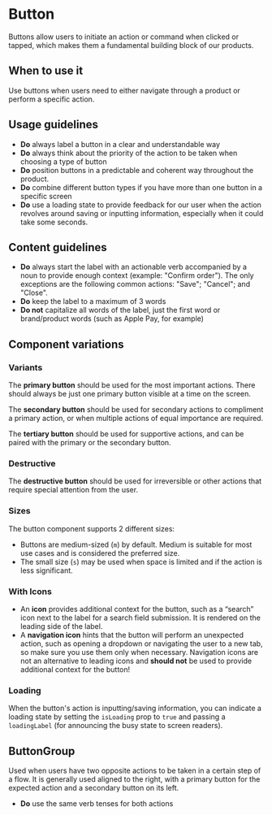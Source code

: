 
<Meta of={Stories} />

# Button

Buttons allow users to initiate an action or command when clicked or tapped, which makes them a fundamental building block of our products.

<Canvas withToolbar={true} of={Stories.Base} />
<Controls/>

## When to use it

Use buttons when users need to either navigate through a product or perform a specific action.

## Usage guidelines

- **Do** always label a button in a clear and understandable way
- **Do** always think about the priority of the action to be taken when choosing a type of button
- **Do** position buttons in a predictable and coherent way throughout the product.
- **Do** combine different button types if you have more than one button in a specific screen
- **Do** use a loading state to provide feedback for our user when the action revolves around saving or
  inputting information, especially when it could take some seconds.

## Content guidelines

- **Do** always start the label with an actionable verb accompanied by a noun to provide enough context (example: "Confirm order").
  The only exceptions are the following common actions: "Save"; "Cancel"; and "Close".
- **Do** keep the label to a maximum of 3 words
- **Do not** capitalize all words of the label, just the first word or brand/product words (such as Apple Pay, for example)

## Component variations

### Variants

<Canvas of={Stories.Variants} />

The **primary button** should be used for the most important actions. There should always be just one primary button visible at a time on the screen.

The **secondary button** should be used for secondary actions to compliment a primary action, or when multiple actions of equal importance are required.

The **tertiary button** should be used for supportive actions, and can be paired with the primary or the secondary button.

### Destructive

<Canvas of={Stories.Destructive} />

The **destructive button** should be used for irreversible or other actions that require special attention from the user.

### Sizes

The button component supports 2 different sizes:

- Buttons are medium-sized (`m`) by default. Medium is suitable for most use cases and is considered the preferred size.
- The small size (`s`) may be used when space is limited and if the action is less significant.

<Canvas of={Stories.Sizes} />

### With Icons

- An **icon** provides additional context for the button, such as a “search” icon next to the label for a search field submission. It is rendered on the leading side of the label.
- A **navigation icon** hints that the button will perform an unexpected action, such as opening a dropdown or navigating the user to a new tab, so make sure you use them only when necessary. Navigation icons are not an alternative to leading icons and **should not** be used to provide additional context for the button!

<Canvas of={Stories.WithIcons} />

### Loading

When the button's action is inputting/saving information, you can indicate a loading state by setting the `isLoading` prop to `true` and passing a `loadingLabel` (for announcing the busy state to screen readers).


## ButtonGroup

Used when users have two opposite actions to be taken in a certain step of a flow. It is generally used aligned to the right,
with a primary button for the expected action and a secondary button on its left.

<Canvas of={Stories.ButtonGroup} />

- **Do** use the same verb tenses for both actions
